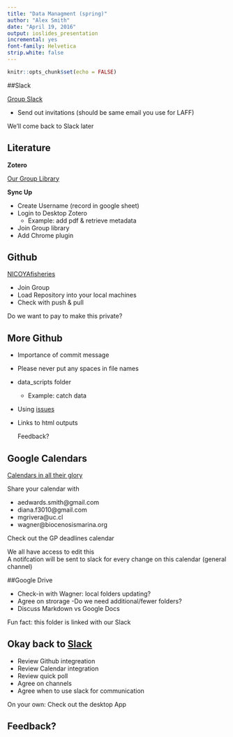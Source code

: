 ```yaml
---
title: "Data Managment (spring)"
author: "Alex Smith"
date: "April 19, 2016"
output: ioslides_presentation
incremental: yes
font-family: Helvetica
strip.white: false
---
```


```r
knitr::opts_chunk$set(echo = FALSE)
```

##Slack

[Group Slack](https://nicoyafisheries.slack.com/messages/data-analysis/team/alex/)

- Send out invitations (should be same email you use for LAFF)
  
We'll come back to Slack later

## Literature
**Zotero**

[Our Group Library](https://www.zotero.org/groups/509456)

   
  
**Sync Up**

- Create Username (record in google sheet)
- Login to Desktop Zotero
    - Example: add pdf & retrieve metadata
- Join Group library
- Add Chrome plugin

## Github

[NICOYAfisheries](https://github.com/nicoyafisheries)

- Join Group
- Load Repository into your local machines
- Check with push & pull
  
Do we want to pay to make this private?


## More Github 

- Importance of commit message
- Please never put any spaces in file names
- data_scripts folder 
    - Example: catch data
- Using [issues](https://github.com/nicoyafisheries/nicoyafisheries.github.io/issues)
- Links to html outputs 

  Feedback?

## Google Calendars

[Calendars in all their glory](https://calendar.google.com/calendar/render?tab=mc&pli=1#main_7)

Share your calendar with 

  - aedwards.smith@gmail.com
  - diana.f3010@gmail.com
  - mgrivera@uc.cl
  - wagner@biocenosismarina.org
  
  

Check out the GP deadlines calendar  
  
We all have access to edit this  
A notifcation will be sent to slack for every change on this calendar (general channel)  


##Google Drive

- Check-in with Wagner: local folders updating?
- Agree on strorage
  -Do we need additional/fewer folders?
- Discuss Markdown vs Google Docs

Fun fact: this folder is linked with our Slack

## Okay back to [Slack](https://nicoyafisheries.slack.com/messages/data-analysis/team/alex/)

- Review Github integreation
- Review Calendar integration
- Review quick poll
- Agree on channels
- Agree when to use slack for communication

On your own: Check out the desktop App

## Feedback?
